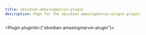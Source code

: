 ---
title: obsidian-amazingmarvin-plugin
description: Page for the obsidian-amazingmarvin-plugin plugin.
---


<Plugin pluginId={"obsidian-amazingmarvin-plugin"}></Plugin>